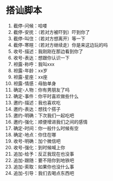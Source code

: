 # 搭讪脚本

1. 截停-问候：哈喽
2. 截停-安抚：（若对方被吓到）吓到你了
3. 截停-叫住：（若对方想离开）等一下
4. 截停-寒暄：（若对方继续走）你是来这边玩的吗
5. 收号-描述：我刚刚在那边看到你了
6. 收号-表达：想跟你认识一下
7. 袒露-称呼：我叫xxx
8. 袒露-年龄：xx岁
9. 袒露-星座：xx座
10. 袒露-情感：母胎单身
11. 确定-人物：你有男朋友了吗
12. 确定-事件：你平时喜欢做些什么
13. 邀约-描述：我也喜欢吃
14. 邀约-表达：想找个搭子
15. 邀约-明确：下次我们一起吃吧
16. 邀约-强化：顺便增进我们之间的感情
17. 确定-时间：你一般什么时候有空
18. 确定-地点：你住在哪
19. 收号-明确：加个微信吧
20. 收号-强化：到时候喊上你
21. 追加-给予：反正我现在也没事
22. 追加-跟随：要不陪你到地铁吧
23. 追加-索取：如果你也没什么事
24. 追加-引导：我们去喝点东西吧